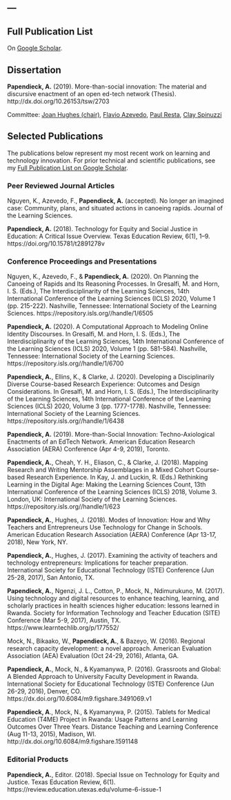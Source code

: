 ---
---

<link rel="stylesheet" href="styles.css" type="text/css">

## Full Publication List 

On [Google Scholar](https://scholar.google.com/citations?user=-TbbZWQAAAAJ&hl=en).

## Dissertation

**Papendieck, A.** (2019). More-than-social innovation: The material and discursive enactment of an open ed-tech network (Thesis). http://dx.doi.org/10.26153/tsw/2703


Committee: [Joan Hughes (chair)](https://education.utexas.edu/faculty/joan_hughes), [Flavio Azevedo](https://education.utexas.edu/faculty/flavio_azevedo), [Paul Resta](https://education.utexas.edu/faculty/paul_resta), [Clay Spinuzzi](https://liberalarts.utexas.edu/rhetoric/faculty/spinuzzi)

## Selected Publications

The publications below represent my most recent work on learning and technology innovation.  For prior technical and scientific publications, see my [Full Publication List on Google Scholar](https://scholar.google.com/citations?user=-TbbZWQAAAAJ&hl=en). 

### Peer Reviewed Journal Articles

Nguyen, K., Azevedo, F., **Papendieck, A.** (accepted). No longer an imagined case: Community, plans, and situated actions in canoeing rapids. Journal of the Learning Sciences.

**Papendieck, A.** (2018). Technology for Equity and Social Justice in Education: A Critical Issue Overview. Texas Education Review, 6(1), 1–9. https://doi.org/10.15781/t2891278v

### Conference Proceedings and Presentations

Nguyen, K., Azevedo, F., & **Papendieck, A.** (2020). On Planning the Canoeing of Rapids and Its Reasoning Processes. In Gresalfi, M. and Horn, I. S. (Eds.), The Interdisciplinarity of the Learning Sciences, 14th International Conference of the Learning Sciences (ICLS) 2020, Volume 1 (pp. 215-222). Nashville, Tennessee: International Society of the Learning Sciences. https://repository.isls.org//handle/1/6505

**Papendieck, A.** (2020). A Computational Approach to Modeling Online Identity Discourses. In Gresalfi, M. and Horn, I. S. (Eds.), The Interdisciplinarity of the Learning Sciences, 14th International Conference of the Learning Sciences (ICLS) 2020, Volume 1 (pp. 581-584). Nashville, Tennessee: International Society of the Learning Sciences. https://repository.isls.org//handle/1/6700

**Papendieck, A.**, Ellins, K., & Clarke, J. (2020). Developing a Disciplinarily Diverse Course-based Research Experience: Outcomes and Design Considerations. In Gresalfi, M. and Horn, I. S. (Eds.), The Interdisciplinarity of the Learning Sciences, 14th International Conference of the Learning Sciences (ICLS) 2020, Volume 3 (pp. 1777-1778). Nashville, Tennessee: International Society of the Learning Sciences. https://repository.isls.org//handle/1/6438

**Papendieck, A.** (2019). More-than-Social Innovation: Techno-Axiological Enactments of an EdTech Network. American Education Research Association (AERA) Conference (Apr 4-9, 2019), Toronto.

**Papendieck, A.**, Cheah, Y. H., Eliason, C., & Clarke, J. (2018). Mapping Research and Writing Mentorship Assemblages in a Mixed Cohort Course-based Research Experience. In Kay, J. and Luckin, R. (Eds.) Rethinking Learning in the Digital Age: Making the Learning Sciences Count, 13th International Conference of the Learning Sciences (ICLS) 2018, Volume 3. London, UK: International Society of the Learning Sciences. https://repository.isls.org//handle/1/623

**Papendieck, A.**, Hughes, J. (2018). Modes of Innovation: How and Why Teachers and Entrepreneurs Use Technology for Change in Schools. American Education Research Association (AERA) Conference (Apr 13-17, 2018), New York, NY.

**Papendieck, A.**, Hughes, J. (2017). Examining the activity of teachers and technology entrepreneurs: Implications for teacher preparation. International Society for Educational Technology (ISTE) Conference (Jun 25-28, 2017), San Antonio, TX.

**Papendieck, A.**, Ngenzi, J. L., Cotton, P., Mock, N., Ndimurukuno, M. (2017). Using technology and digital resources to enhance teaching, learning, and scholarly practices in health sciences higher education: lessons learned in Rwanda. Society for Information Technology and Teacher Education (SITE) Conference (Mar 5-9, 2017), Austin, TX. https://www.learntechlib.org/p/177552/

Mock, N., Bikaako, W., **Papendieck, A.**, & Bazeyo, W. (2016). Regional research capacity development: a novel approach. American Evaluation Association (AEA) Evaluation (Oct 24-29, 2016), Atlanta, GA.

**Papendieck, A.**, Mock, N., & Kyamanywa, P. (2016). Grassroots and Global: A Blended Approach to University Faculty Development in Rwanda. International Society for Educational Technology (ISTE) Conference (Jun 26-29, 2016), Denver, CO. https://dx.doi.org/10.6084/m9.figshare.3491069.v1

**Papendieck, A**., Mock, N., & Kyamanywa, P. (2015). Tablets for Medical Education (T4ME) Project in Rwanda: Usage Patterns and Learning Outcomes Over Three Years. Distance Teaching and Learning Conference (Aug 11-13, 2015), Madison, WI. http://dx.doi.org/10.6084/m9.figshare.1591148

### Editorial Products

**Papendieck, A.**, Editor. (2018). Special Issue on Technology for Equity and Justice. Texas Education Review, 6(1).  https://review.education.utexas.edu/volume-6-issue-1
